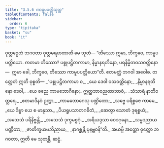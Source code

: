 ```yaml
---
title: "3.5.6 ကာမူပပတ္တိသုတ္တ"
tableOfContents: false
sidebar:
  order: 6
type: "tipitaka"
basket: "su"
book: "it"
---
```



<DynamicBreadcrumb />

<Division number="95" book="it" e="ch" v="18" p="258">

<Paragraph number="677" book="it">
ဝုတ္တဉှေတံ ဘဂဝတာ ဝုတ္တမရဟတာတိ မေ သုတံ—
</Paragraph>

<Paragraph number="678" book="it">
“တိဿော ဣမာ, ဘိက္ခဝေ, ကာမူပပတ္တိယော. ကတမာ တိဿော? ပစ္စုပဋ္ဌိတကာမာ, နိမ္မာနရတိနော, ပရနိမ္မိတဝသဝတ္တိနော—  ဣမာ ခေါ, ဘိက္ခဝေ, တိဿော ကာမူပပတ္တိယော”တိ. ဧတမတ္ထံ ဘဂဝါ အဝေါစ. တတ္ထေတံ ဣတိ ဝုစ္စတိ—
</Paragraph>

<Paragraph number="679" type="verses" book="it">
_“ပစ္စုပဋ္ဌိတကာမာ စ,_  
_ယေ ဒေဝါ ဝသဝတ္တိနော;_  
_နိမ္မာနရတိနော ဒေဝါ,_  
_ယေ စညေ ကာမဘောဂိနော;_  
ဣတ္ထဘာဝညထာဘာဝံ,_  
_သံသာရံ နာတိဝတ္တရေ._  

</Paragraph>

<Paragraph number="680" type="verses" book="it">
_ဧတမာဒီနဝံ ဉတွာ,_  
_ကာမဘောဂေသု ပဏ္ဍိတော;_  
_သဗ္ဗေ ပရိစ္စဇေ ကာမေ,_  
_ယေ ဒိဗ္ဗာ ယေ စ မာနုသာ._  

</Paragraph>

<Paragraph number="681" type="verses" book="it">
_ပိယရူပသာတဂဓိတံ,_  
_ဆေတွာ သောတံ ဒုရစ္စယံ;_  
_အသေသံ ပရိနိဗ္ဗန္တိ,_  
_အသေသံ ဒုက္ခမစ္စဂုံ._  

</Paragraph>

<Paragraph number="682" type="verses" book="it">
_အရိယဒ္ဒသာ ဝေဒဂုနော,_  
_သမ္မဒညာယ ပဏ္ဍိတာ;_  
_ဇာတိက္ခယမဘိညာယ,_  
_နာဂစ္ဆန္တိ ပုနဗ္ဘဝန်”တိ._  

</Paragraph>

<Paragraph number="683" book="it">
အယမ္ပိ အတ္ထော ဝုတ္တော ဘဂဝတာ, ဣတိ မေ သုတန္တိ.

</Paragraph>
</Division>

<Paragraph number="684" type="center" book="it">
ဆဋ္ဌံ.
</Paragraph>
